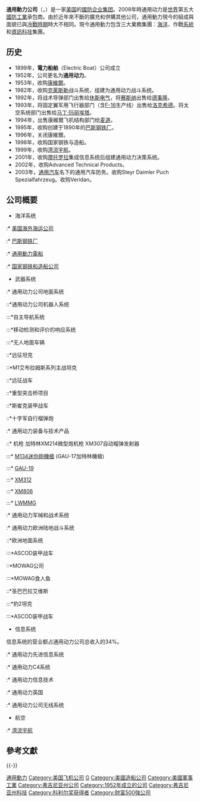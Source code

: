 {{noteTA
|1=zh-hans:玛丽埃塔; zh-hant:馬瑞塔;
}}

{{distinguish|通用汽車|通用电气}}

{{Infobox_Company
|company_name = 通用動力
|company_name_en = General Dynamics Corporation
|company_logo = [[File:General_Dynamics_logo.PNG|300px]]
|company_type = 政府([[NYSE|NYSE]]: [http://www.nyse.com/about/listed/lcddata.html?ticker=GD GD])
|company_slogan = 力量就在你身边
|foundation = {{USA}}[[維吉尼亞州|維吉尼亞州]][[福爾斯徹奇_(維吉尼亞州)|福爾斯徹奇]]（1952年2月21日）
|location = {{USA}}[[維吉尼亞州|維吉尼亞州]][[福尔斯彻奇_(弗吉尼亚州)|福尔斯彻奇]]
|area_served = [[特拉华州|特拉华州]]
|key_people = {{le|Nicholas Chabraja}}<br>（主席及行政總裁）
|industry = [[國防工業|國防工業]]
|products = [[集資|集資]]
|revenue =  {{profit}}$319亿[[美元|美元]]（2009年）
|net_income =  {{profit}}$23.9亿[[美元|美元]](2009年)
<ref>http://finance.yahoo.com/quote/GD</ref>
|num_employees = 81,200（2007年）
|homepage = {{url|www.gd.com}}
}}

'''通用動力公司'''（{{lang-en|'''General Dynamics'''}}，{{nyse|GD}}）是一家[[美国|美国]]的[[國防|國防]][[企业|企业]][[集团|集团]]。2008年時通用动力是[[世界|世界]]第五大[[國防工業|國防工業]]承包商。由於近年來不斷的擴充和併購其他公司，通用動力現今的組成與面貌已與[[冷戰|冷戰時期]]時大不相同。現今通用動力包含三大業務集團：[[海洋|海洋]]、作戰[[系統|系統]]和[[資訊科技|資訊科技]]集團。

== 历史 ==
*1899年，'''電力船舶'''（Electric Boat）公司成立
*1952年，公司更名为'''通用动力'''。
*1953年，收购[[康維爾|康維爾]]。
*1982年，收购[[克莱斯勒|克莱斯勒]]战斗系统，组建为通用动力战斗系统。
*1992年，将战术导弹部门出售给[[休斯飞机公司|休斯电气]]，将[[赛斯纳|赛斯纳]]出售给[[德事隆|德事隆]]。
*1993年，将固定翼军用飞行器部门（含[[F-16|F-16]]生产线）出售给[[洛克希德|洛克希德]]。将太空系统部门出售给[[马丁·玛丽埃塔|马丁·玛丽埃塔]]。
*1994年，出售康維爾飞机结构部门给[[麦道|麦道]]。
*1995年，收购创建于1890年的[[巴斯钢铁厂|巴斯钢铁厂]]。
*1996年，关闭康維爾。
*1998年，收购国家钢铁与造船。
*1999年，收购[[湾流宇航|湾流宇航]]。
*2001年，收购[[摩托罗拉|摩托罗拉]]集成信息系统后组建通用动力决策系统。
*2002年，收购Advanced Technical Products。
*2003年，[[通用汽车|通用汽车]]名下的通用汽车防务。收购Steyr Daimler Puch Spezialfahrzeug。收购Veridan。

==公司概要==
*海洋系统
:* [[美国海外海运公司|美国海外海运公司]]
:* [[巴斯钢铁厂|巴斯钢铁厂]]
:* [[通用動力電船|通用動力電船]]
:* [[国家钢铁和造船公司|国家钢铁和造船公司]]
*武器系统
:* 通用动力公司地面系统
::*通用动力公司机器人系统
:::*自主导航系统
:::*移动检测和评价的响应系统
:::*无人地面车辆
::*远征坦克
::*M1艾布拉姆斯系列主战坦克
::*远征战车
::*重型突击桥项目
::*斯崔克装甲战车
::*十字军自行榴弹炮
:* 通用动力装备与技术产品
::* 机枪
加特林XM214微型炮机枪
XM307自动榴弹发射器
:::* [[M134迷你砲機槍|M134迷你砲機槍]] (GAU-17加特林機槍)
:::* [[GAU-19加特林重機槍|GAU-19]]
:::* [[XM312重機槍|XM312]]
:::* [[XM806重機槍|XM806]]
:::* [[輕量化中型機槍|LWMMG]]
:* 通用动力军械和战术系统
:* 通用动力欧洲陆地战斗系统
::*欧洲地面系统
:::*ASCOD装甲战车
::*MOWAG公司
:::*MOWAG食人鱼
::*圣巴巴拉艾维斯
:::*豹2坦克
:::*ASCOD装甲战车
*信息系统
信息系统的营业额占通用动力公司总收入的34%。<br />

:* 通用动力先进信息系统
:* 通用动力C4系统
:* 通用动力信息技术
:* 通用动力英国
:* 通用动力公司无线系统
*航空
:* [[湾流宇航|湾流宇航]]

== 參考文獻 ==
{{Reflist}}

{{-}}
{{康維爾公司生產的飛機}}

[[Category:通用動力|]]
[[Category:美国飞机公司|Category:美国飞机公司]]
[[Category:纽约证券交易所上市公司|G]]
[[Category:美國造船公司|Category:美國造船公司]]
[[Category:美國軍事工業|Category:美國軍事工業]]
[[Category:弗吉尼亚州公司|Category:弗吉尼亚州公司]]
[[Category:1952年成立的公司|Category:1952年成立的公司]]
[[Category:弗吉尼亚州科技|Category:弗吉尼亚州科技]]
[[Category:科利尔奖获得者|Category:科利尔奖获得者]]
[[Category:財富500強公司|Category:財富500強公司]]